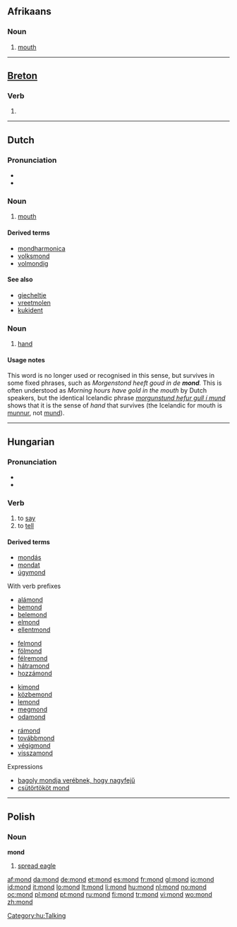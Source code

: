 {{also|Mond|MOND}}
==Afrikaans==

===Noun===
{{af-noun|monde}}

#{{anatomy|lang=af}} [[mouth]]

----

==[[Breton]]==

===Verb===
{{infl|br|verb}}

# {{alternative spelling of|[[mont#Breton|mont]]|lang=Breton}}

----

==Dutch==

===Pronunciation===
* {{audio|Nl-mond.ogg|audio}}
* {{IPA|/mɔnt/|lang=nl}}

===Noun===
{{nl-noun|g=m|monden|mondje}}

# {{context|anatomy|lang=nl}} [[mouth]]

====Derived terms====
{{top4}}
* [[mondharmonica]]
* [[volksmond]]
* [[volmondig]]
{{bottom}}

====See also====
* [[giecheltje]]
* [[vreetmolen]]
* [[kukident]]

===Noun===
{{nl-noun|g=f|monden|mondje}}

# {{obsolete|lang=nl}} [[hand]]

====Usage notes====
This word is no longer used or recognised in this sense, but survives in some fixed phrases, such as ''Morgenstond heeft goud in de '''mond'''.'' This is often understood as ''Morning hours have gold in the mouth'' by Dutch speakers, but the identical Icelandic phrase ''[[morgunstund hefur gull í mund]]'' shows that it is the sense of ''hand'' that survives (the Icelandic for mouth is [[munnur|munnur]], not [[mund]]).

----

==Hungarian==

===Pronunciation===
* {{IPA|/ˈmond/|lang=hu}}
* {{hyphenation|mond}}

===Verb===
{{hu-verb}}

# to [[say]]
# to [[tell]]

====Derived terms====
* [[mondás]]
* [[mondat]]
* [[úgymond]]
; With verb prefixes
{{top4}}
* [[alámond]]
* [[bemond]]
* [[belemond]]
* [[elmond]]
* [[ellentmond]]
{{mid4}}
* [[felmond]]
* [[fölmond]]
* [[félremond]]
* [[hátramond]]
* [[hozzámond]]
{{mid4}}
* [[kimond]]
* [[közbemond]]
* [[lemond]]
* [[megmond]]
* [[odamond]]
{{mid4}}
* [[rámond]]
* [[továbbmond]]
* [[végigmond]]
* [[visszamond]]
{{bottom4}}

;Expressions
* [[bagoly mondja verébnek, hogy nagyfejű]]
* [[csütörtököt mond]]

[[Category:hu:Talking]]

----

==Polish==

===Noun===
'''mond''' {{m}}

# [[spread eagle]]

[[af:mond]]
[[da:mond]]
[[de:mond]]
[[et:mond]]
[[es:mond]]
[[fr:mond]]
[[gl:mond]]
[[io:mond]]
[[id:mond]]
[[it:mond]]
[[lo:mond]]
[[lt:mond]]
[[li:mond]]
[[hu:mond]]
[[nl:mond]]
[[no:mond]]
[[oc:mond]]
[[pl:mond]]
[[pt:mond]]
[[ru:mond]]
[[fi:mond]]
[[tr:mond]]
[[vi:mond]]
[[wo:mond]]
[[zh:mond]]